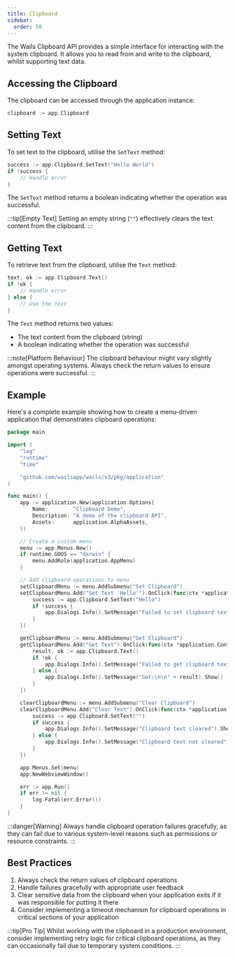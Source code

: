 ```yaml
---
title: Clipboard
sidebar:
  order: 50
---
```


The Wails Clipboard API provides a simple interface for interacting with the system clipboard. It allows you to read from and write to the clipboard, whilst supporting text data.

## Accessing the Clipboard

The clipboard can be accessed through the application instance:

```go
clipboard := app.Clipboard
```

## Setting Text

To set text to the clipboard, utilise the `SetText` method:

```go
success := app.Clipboard.SetText("Hello World")
if !success {
    // Handle error
}
```

The `SetText` method returns a boolean indicating whether the operation was successful.

:::tip[Empty Text]
Setting an empty string (`""`) effectively clears the text content from the clipboard.
:::

## Getting Text

To retrieve text from the clipboard, utilise the `Text` method:

```go
text, ok := app.Clipboard.Text()
if !ok {
    // Handle error
} else {
    // Use the text
}
```

The `Text` method returns two values:
- The text content from the clipboard (string)
- A boolean indicating whether the operation was successful

:::note[Platform Behaviour]
The clipboard behaviour might vary slightly amongst operating systems. Always check the return values to ensure operations were successful.
:::

## Example

Here's a complete example showing how to create a menu-driven application that demonstrates clipboard operations:

```go
package main

import (
    "log"
    "runtime"
    "time"

    "github.com/wailsapp/wails/v3/pkg/application"
)

func main() {
    app := application.New(application.Options{
        Name:        "Clipboard Demo",
        Description: "A demo of the clipboard API",
        Assets:      application.AlphaAssets,
    })

    // Create a custom menu
    menu := app.Menus.New()
    if runtime.GOOS == "darwin" {
        menu.AddRole(application.AppMenu)
    }

    // Add clipboard operations to menu
    setClipboardMenu := menu.AddSubmenu("Set Clipboard")
    setClipboardMenu.Add("Set Text 'Hello'").OnClick(func(ctx *application.Context) {
        success := app.Clipboard.SetText("Hello")
        if !success {
            app.Dialogs.Info().SetMessage("Failed to set clipboard text").Show()
        }
    })

    getClipboardMenu := menu.AddSubmenu("Get Clipboard")
    getClipboardMenu.Add("Get Text").OnClick(func(ctx *application.Context) {
        result, ok := app.Clipboard.Text()
        if !ok {
            app.Dialogs.Info().SetMessage("Failed to get clipboard text").Show()
        } else {
            app.Dialogs.Info().SetMessage("Got:\n\n" + result).Show()
        }
    })

    clearClipboardMenu := menu.AddSubmenu("Clear Clipboard")
    clearClipboardMenu.Add("Clear Text").OnClick(func(ctx *application.Context) {
        success := app.Clipboard.SetText("")
        if success {
            app.Dialogs.Info().SetMessage("Clipboard text cleared").Show()
        } else {
            app.Dialogs.Info().SetMessage("Clipboard text not cleared").Show()
        }
    })

    app.Menus.Set(menu)
    app.NewWebviewWindow()

    err := app.Run()
    if err != nil {
        log.Fatal(err.Error())
    }
}
```

:::danger[Warning]
Always handle clipboard operation failures gracefully, as they can fail due to various system-level reasons such as permissions or resource constraints.
:::

## Best Practices

1. Always check the return values of clipboard operations
2. Handle failures gracefully with appropriate user feedback
3. Clear sensitive data from the clipboard when your application exits if it was responsible for putting it there
4. Consider implementing a timeout mechanism for clipboard operations in critical sections of your application

:::tip[Pro Tip]
Whilst working with the clipboard in a production environment, consider implementing retry logic for critical clipboard operations, as they can occasionally fail due to temporary system conditions.
:::
